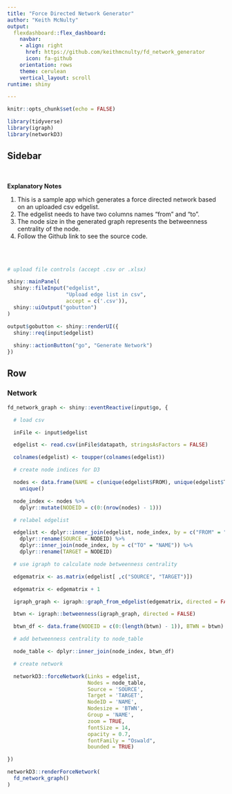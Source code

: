 ```yaml
---
title: "Force Directed Network Generator"
author: "Keith McNulty"
output:
  flexdashboard::flex_dashboard:
    navbar:
    - align: right
      href: https://github.com/keithmcnulty/fd_network_generator
      icon: fa-github
    orientation: rows
    theme: cerulean
    vertical_layout: scroll
runtime: shiny

---
```


```r
knitr::opts_chunk$set(echo = FALSE)

library(tidyverse)
library(igraph)
library(networkD3)
```


Sidebar {.sidebar}
-----------------------------------------------

<br>

**Explanatory Notes**  

1. This is a sample app which generates a force directed network based on an uploaded csv edgelist.  
2. The edgelist needs to have two columns names "from" and "to".  
3. The node size in the generated graph represents the betweenness centrality of the node.
4. Follow the Github link to see the source code. 

<br>
<br>

```r

# upload file controls (accept .csv or .xlsx)

shiny::mainPanel(
  shiny::fileInput("edgelist", 
                   "Upload edge list in csv",
                   accept = c('.csv')),
  shiny::uiOutput("gobutton")
)

output$gobutton <- shiny::renderUI({
  shiny::req(input$edgelist)
  
  shiny::actionButton("go", "Generate Network")
})


```




Row {data-height=800}
------------------------------------------------

### Network {data-height=800}

```r

fd_network_graph <- shiny::eventReactive(input$go, {

  # load csv

  inFile <- input$edgelist

  edgelist <- read.csv(inFile$datapath, stringsAsFactors = FALSE)

  colnames(edgelist) <- toupper(colnames(edgelist))

  # create node indices for D3

  nodes <- data.frame(NAME = c(unique(edgelist$FROM), unique(edgelist$TO))) %>%
    unique()

  node_index <- nodes %>%
    dplyr::mutate(NODEID = c(0:(nrow(nodes) - 1)))

  # relabel edgelist

  edgelist <- dplyr::inner_join(edgelist, node_index, by = c("FROM" = "NAME")) %>%
    dplyr::rename(SOURCE = NODEID) %>%
    dplyr::inner_join(node_index, by = c("TO" = "NAME")) %>%
    dplyr::rename(TARGET = NODEID)

  # use igraph to calculate node betweenness centrality

  edgematrix <- as.matrix(edgelist[ ,c("SOURCE", "TARGET")])

  edgematrix <- edgematrix + 1

  igraph_graph <- igraph::graph_from_edgelist(edgematrix, directed = FALSE)

  btwn <- igraph::betweenness(igraph_graph, directed = FALSE)

  btwn_df <- data.frame(NODEID = c(0:(length(btwn) - 1)), BTWN = btwn)

  # add betweenness centrality to node_table

  node_table <- dplyr::inner_join(node_index, btwn_df)

  # create network

  networkD3::forceNetwork(Links = edgelist,
                          Nodes = node_table,
                          Source = 'SOURCE',
                          Target = 'TARGET',
                          NodeID = 'NAME',
                          Nodesize = 'BTWN',
                          Group = 'NAME',
                          zoom = TRUE,
                          fontSize = 14,
                          opacity = 0.7,
                          fontFamily = "Oswald",
                          bounded = TRUE)

})

networkD3::renderForceNetwork(
  fd_network_graph()
)


```
